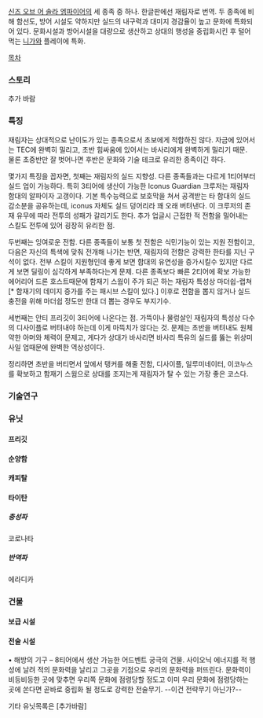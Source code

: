 [[신즈 오브 어 솔라 엠파이어]]의 세 종족 중 하나. 한글판에선 재림자로 번역.
두 종족에 비해 함선도, 방어 시설도 약하지만 실드의 내구력과 대미지 경감율이 높고 문화에 특화되어 있다. 문화시설과 방어시설을 대량으로 생산하고 상대의 행성을 중립화시킨 후 털어먹는 [[니가와]] 플레이에 특화.

[[목차]]

=== 스토리 ===

추가 바람
=== 특징 ===
재림자는 상대적으로 난이도가 있는 종족으로서 초보에게 적합하진 않다. 자금에 있어서는 TEC에 완벽히 밀리고, 초반 힘싸움에 있어서는 바사리에게 완벽하게 밀리기 때문. 물론 초중반만 잘 벗어나면 후반은 문화와 기술 테크로 유리한 종족이긴 하다.

몇가지 특징을 꼽자면, 첫째는 재림자의 실드 지향성. 다른 종족들과는 다르게 1티어부터 실드 업이 가능하다. 특히 3티어에 생산이 가능한 Iconus Guardian 크루저는 재림자 함대의 알파이자 고갱이다. 기본 특수능력으로 보호막을 쳐서 공격받는 타 함대의 실드 감소분을 공유하는데, iconus 자체도 실드 덩어리라 꽤 오래 버텨낸다. 이 크루저의 존재 유무에 따라 전투의 성패가 갈리기도 한다. 추가 업글시 근접한 적 전함을 밀어내는 스킬도 전투에 있어 굉장히 유리한 점.

두번째는 잉여로운 전함. 다른 종족들이 보통 첫 전함은 식민기능이 있는 지원 전함이고, 다음은 자신의 특색에 맞춰 전개해 나가는 반면, 재림자의 전함은 강력한 한타를 지닌 구석이 없다. 전부 스킬이 지원형인데 좋게 보면 함대의 유연성을 증가시킬수 있지만 다르게 보면 딜링이 심각하게 부족하다는게 문제. 다른 종족보다 빠른 2티어에 확보 가능한 에어리어 드론 호스트때문에 함재기 스웜이 주가 되곤 하는 재림자 특성상 마더쉽-랩쳐[* 함재기의 데미지 증가를 주는 패시브 스킬이 있다.] 이후로 전함을 뽑지 않거나 실드 충전을 위해 마더쉽 정도만 한대 더 뽑는 경우도 부지기수.

세번째는 안티 프리깃이 3티어에 나온다는 점. 가뜩이나 물렁살인 재림자의 특성상 다수의 디사이플로 버텨내야 하는데 이게 마뜩치가 않다는 것. 문제는 초반을 버텨내도 원체 약한 아머와 체력이 문제고, 게다가 상대가 바사리면 바사리 특유의 실드를 뚫는 위상미사일 업때문에 완벽한 역상성이다.

정리하면 초반을 버티면서 앞에서 탱커를 해줄 전함, 디사이플, 일루미네이터, 이코누스를 확보하고 함재기 스웜으로 상대를 조지는게 재림자가 탈 수 있는 가장 좋은 코스다.

=== 기술연구 ===

=== 유닛 ===
==== 프리깃 ====


==== 순양함 ====


==== 캐피탈 ====


==== 타이탄 ====



===== 충성파 =====
코로나타

===== 반역파 =====
에라디카

=== 건물 ===
==== 보급 시설 ====

==== 전술 시설 ====

• 해방의 기구 –  8티어에서 생산 가능한 어드벤트 궁극의 건물. 사이오닉 에너지를 적 행성에 날려 적의 문화력을 날리고 그곳을 기점으로 우리의 문화력을 퍼뜨린다. 문화력이 비등비등한 곳에 맞추면 우리쪽 문화에 점령당할 정도고 이미 우리 문화에 점령당하는 곳에 쏜다면 곧바로 중립화 될 정도로 강력한 전술무기.
--이건 전략무기 아닌가?--


기타 유닛목록은 [추가바람]

